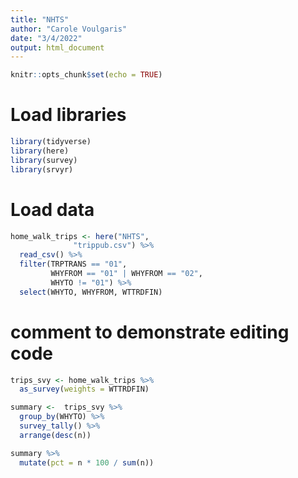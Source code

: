 ```yaml
---
title: "NHTS"
author: "Carole Voulgaris"
date: "3/4/2022"
output: html_document
---
```


```r
knitr::opts_chunk$set(echo = TRUE)
```

# Load libraries

```r
library(tidyverse)
library(here)
library(survey)
library(srvyr)
```


# Load data

```r
home_walk_trips <- here("NHTS",
              "trippub.csv") %>%
  read_csv() %>%
  filter(TRPTRANS == "01",
         WHYFROM == "01" | WHYFROM == "02",
         WHYTO != "01") %>%
  select(WHYTO, WHYFROM, WTTRDFIN)
```

# comment to demonstrate editing code
```r
trips_svy <- home_walk_trips %>%
  as_survey(weights = WTTRDFIN)
```

```r
summary <-  trips_svy %>%
  group_by(WHYTO) %>%
  survey_tally() %>%
  arrange(desc(n)) 

summary %>%
  mutate(pct = n * 100 / sum(n))
```

